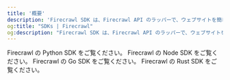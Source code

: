 ```yaml
---
title: '概要'
description: 'Firecrawl SDK は、Firecrawl API のラッパーで、ウェブサイトを簡単に Markdown に変換できます。'
og:title: "SDKs | Firecrawl"
og:description: "Firecrawl SDK は、Firecrawl API のラッパーで、ウェブサイトを簡単に Markdown に変換できます。"
---
```


<CardGroup cols={2}>
  <Card title="Python SDK" icon="python" href="ja/python">
    Firecrawl の Python SDK をご覧ください。
  </Card>

  <Card title="Node SDK" icon="node" href="ja/node">
    Firecrawl の Node SDK をご覧ください。
  </Card>

  <Card title="Go SDK" icon="golang" href="ja/go">
    Firecrawl の Go SDK をご覧ください。
  </Card>

  <Card title="Rust SDK" icon="rust" href="ja/rust">
    Firecrawl の Rust SDK をご覧ください。
  </Card>
</CardGroup>
